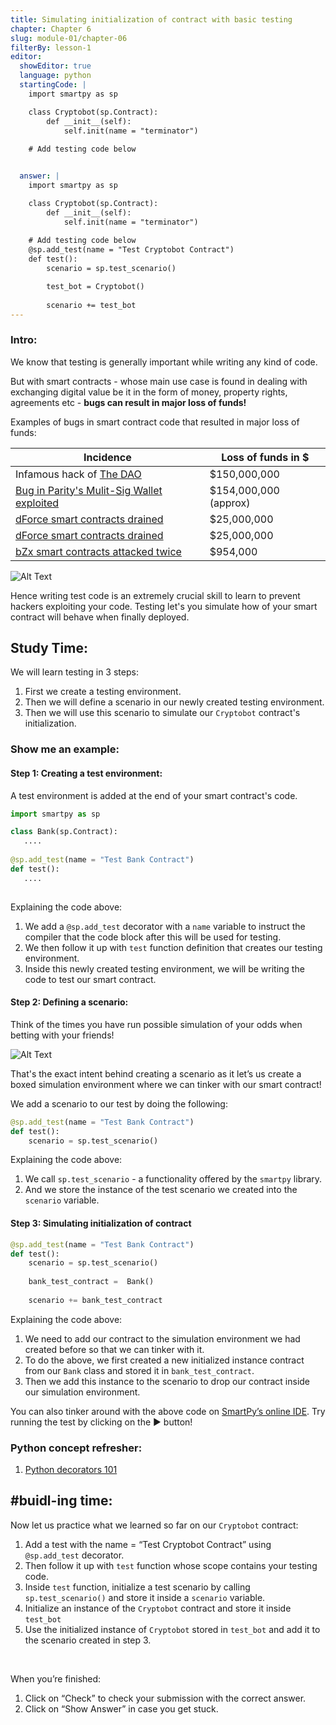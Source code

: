 ```yaml
---
title: Simulating initialization of contract with basic testing
chapter: Chapter 6
slug: module-01/chapter-06
filterBy: lesson-1
editor:
  showEditor: true
  language: python
  startingCode: |
    import smartpy as sp

    class Cryptobot(sp.Contract):
        def __init__(self):
            self.init(name = "terminator")
        
    # Add testing code below


  answer: |  
    import smartpy as sp

    class Cryptobot(sp.Contract):
        def __init__(self):
            self.init(name = "terminator")
        
    # Add testing code below
    @sp.add_test(name = "Test Cryptobot Contract")
    def test():
        scenario = sp.test_scenario()

        test_bot = Cryptobot()
        
        scenario += test_bot
---
```


### Intro: 

We know that testing is generally important while writing any kind of code. 

But with smart contracts - whose main use case is found in dealing with exchanging digital value be it in the form of money, property rights, agreements etc - **bugs can result in major loss of funds!**

Examples of bugs in smart contract code that resulted in major loss of funds: 

| Incidence | Loss of funds in $ |
| --------- | -------------- |
| Infamous hack of [The DAO](https://hackingdistributed.com/2016/06/18/analysis-of-the-dao-exploit/)      | $150,000,000 |
| [Bug in Parity's Mulit-Sig Wallet exploited](https://cointelegraph.com/news/parity-multisig-wallet-hacked-or-how-come) | $154,000,000 (approx)|
| [dForce smart contracts drained](https://www.coindesk.com/attacker-drains-decentralized-protocol-dforce-of-25m-in-weekend-attack) | $25,000,000|
| [dForce smart contracts drained](https://www.coindesk.com/attacker-drains-decentralized-protocol-dforce-of-25m-in-weekend-attack) | $25,000,000 |
| [bZx smart contracts attacked twice](https://cointelegraph.com/news/decentralized-lending-protocol-bzx-hacked-twice-in-a-matter-of-days) | $954,000  |

![Alt Text](https://media.giphy.com/media/YQitE4YNQNahy/giphy.gif)



Hence writing test code is an extremely crucial skill to learn to prevent hackers exploiting your code. Testing let's you simulate how of your smart contract will behave when finally deployed. 


## Study Time: 

We will learn testing in 3 steps: 

1. First we create a testing environment. 
2. Then we will define a scenario in our newly created testing environment. 
3. Then we will use this scenario to simulate our `Cryptobot` contract's initialization. 

### Show me an example: 

#### Step 1: Creating a test environment: 

A test environment is added at the end of your smart contract's code. 

```python
import smartpy as sp

class Bank(sp.Contract):
   ....
    
@sp.add_test(name = "Test Bank Contract")
def test():
   ....
   
```

Explaining the code above: 

1. We add a `@sp.add_test` decorator with a `name` variable to instruct the compiler that the code block after this will be used for testing. 
2. We then follow it up with `test` function definition that creates our testing environment. 
3. Inside this newly created testing environment, we will be writing the code to test our smart contract. 

#### Step 2: Defining a scenario: 

Think of the times you have run possible simulation of your odds when betting with your friends! 

![Alt Text](https://media.giphy.com/media/BmmfETghGOPrW/giphy.gif)

That's the exact intent behind creating a scenario as it let’s us create a boxed simulation environment where we can tinker with our smart contract!


We add a scenario to our test by doing the following: 

```python
@sp.add_test(name = "Test Bank Contract")
def test():
    scenario = sp.test_scenario()
```

Explaining the code above: 

1. We call `sp.test_scenario` - a functionality offered by the `smartpy` library. 
2. And we store the instance of the test scenario we created into the `scenario` variable. 

#### Step 3: Simulating initialization of contract


```python
@sp.add_test(name = "Test Bank Contract")
def test():
    scenario = sp.test_scenario()
    
    bank_test_contract =  Bank()
    
    scenario += bank_test_contract

```

Explaining the code above: 

1. We need to add our contract to the simulation environment we had created before so that we can tinker with it. 
2. To do the above, we first created a new initialized instance contract from our `Bank` class and stored it in `bank_test_contract`. 
3. Then we add this instance to the scenario to drop our contract inside our simulation environment. 

You can also tinker around with the above code on [SmartPy’s online IDE](https://smartpy.io/demo/index.html?code=eJxtkEtqwzAQhvc@xU@6cSj4AAVDH1coZKlMpTEVtUZGmjS0p68kx00L0WKkef3fjHxYYlLkQEmXL1BGXrrOzpQznkk@@rwML1E0kdX9QwfA8QRjvHg1ps88T2u4nuoNNdMLBcaI3SGm2TWh3X6r2m50j0WcnDPK@dryWpzWgY1bWiu0VV1g2bJQ8rE0FI2aMVuoX0HN3OHAmHwqijYxKYMgfEad0dPsv9mVd1YSy7AXHKYUA@Ip4VjHOKL9xrAqvpVIm9f8lo9Yf@ov90kc9J0FZ4ZLcSmOz1eCF42NkH04zaQ@SlsPLJ8@RQks@n_P@_EG@gq8ZX4An5CSAw--). Try running the test by clicking on the ▶️ button!


### Python concept refresher: 
1. [Python decorators 101](https://realpython.com/primer-on-python-decorators/)


## #buidl-ing time:

Now let us practice what we learned so far on our `Cryptobot` contract: 


1. Add a test with the name = <span class="string-highlight">“Test Cryptobot Contract”</span> using `@sp.add_test` decorator. 
2. Then follow it up with `test` function whose scope contains your testing code. 
3. Inside `test` function, initialize a test scenario by calling  `sp.test_scenario()` and store it inside a `scenario` variable. 
4. Initialize an instance of the `Cryptobot` contract and store it inside `test_bot`
5. Use the initialized instance of `Cryptobot` stored in `test_bot`  and add it to the scenario created in step 3.


<br />

When you’re finished:

1. Click on “Check” to check your submission with the correct answer.
2. Click on “Show Answer” in case you get stuck.